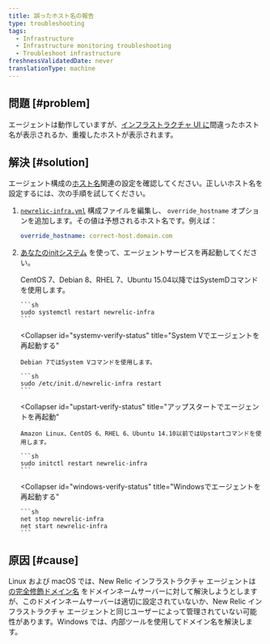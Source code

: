 ```yaml
---
title: 誤ったホスト名の報告
type: troubleshooting
tags:
  - Infrastructure
  - Infrastructure monitoring troubleshooting
  - Troubleshoot infrastructure
freshnessValidatedDate: never
translationType: machine
---
```


## 問題 [#problem]

エージェントは動作していますが、[インフラストラクチャ UI に](/docs/infrastructure/infrastructure-ui-pages/infra-hosts-ui-page)間違ったホスト名が表示されるか、重複したホストが表示されます。

## 解決 [#solution]

エージェント構成の[ホスト名](/docs/infrastructure/install-infrastructure-agent/configuration/infrastructure-agent-configuration-settings/#hostname-variables)関連の設定を確認してください。正しいホスト名を設定するには、次の手順を試してください。

1. [`newrelic-infra.yml`](/docs/infrastructure/new-relic-infrastructure/configuration/configure-infrastructure-agent#config-file) 構成ファイルを編集し、 `override_hostname` オプションを追加します。その値は予想されるホスト名です。例えば：

   ```yml
   override_hostname: correct-host.domain.com
   ```

2. [あなたのinitシステム](/docs/infrastructure/new-relic-infrastructure/configuration/start-stop-restart-check-infrastructure-agent-status#init-system) を使って、エージェントサービスを再起動してください。

   <CollapserGroup>
     <Collapser
       id="systemd-verify-status"
       title="SystemDでエージェントを再起動する"
     >
       CentOS 7、Debian 8、RHEL 7、Ubuntu 15.04以降ではSystemDコマンドを使用します。

       ```sh
       sudo systemctl restart newrelic-infra
       ```
     </Collapser>

     <Collapser
       id="systemv-verify-status"
       title="System Vでエージェントを再起動する"
     >
       Debian 7ではSystem Vコマンドを使用します。

       ```sh
       sudo /etc/init.d/newrelic-infra restart
       ```
     </Collapser>

     <Collapser
       id="upstart-verify-status"
       title="アップスタートでエージェントを再起動"
     >
       Amazon Linux、CentOS 6、RHEL 6、Ubuntu 14.10以前ではUpstartコマンドを使用します。

       ```sh
       sudo initctl restart newrelic-infra
       ```
     </Collapser>

     <Collapser
       id="windows-verify-status"
       title="Windowsでエージェントを再起動する"
     >
       ```sh
       net stop newrelic-infra
       net start newrelic-infra
       ```
     </Collapser>
   </CollapserGroup>

## 原因 [#cause]

Linux および macOS では、New Relic インフラストラクチャ エージェントは [の完全修飾ドメイン名](https://en.wikipedia.org/wiki/Fully_qualified_domain_name) をドメインネームサーバーに対して解決しようとしますが、このドメインネームサーバーは適切に設定されていないか、New Relic インフラストラクチャ エージェントと同じユーザーによって管理されていない可能性があります。Windows では、内部ツールを使用してドメイン名を解決します。
